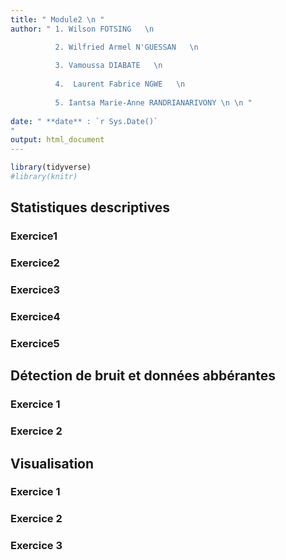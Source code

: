 ---
title: " Module2 \n "
author: " 1. Wilson FOTSING   \n  

          2. Wilfried Armel N'GUESSAN   \n   
          
          3. Vamoussa DIABATE   \n  
          
          4.  Laurent Fabrice NGWE   \n
          
          5. Iantsa Marie-Anne RANDRIANARIVONY \n \n "  
          
date: " **date** : `r Sys.Date()` 
"
output: html_document
---

```{r libairies, include=FALSE}
library(tidyverse)
#library(knitr)
```

## Statistiques descriptives

### Exercice1

### Exercice2

### Exercice3

### Exercice4

### Exercice5

## Détection de bruit et données abbérantes

### Exercice 1

### Exercice 2 


## Visualisation

### Exercice 1

### Exercice 2

### Exercice 3




